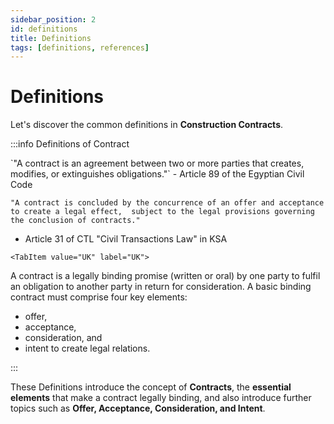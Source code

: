 ```yaml
---
sidebar_position: 2
id: definitions
title: Definitions
tags: [definitions, references]
---
```





# Definitions

Let's discover the common definitions in **Construction Contracts**.

:::info Definitions of Contract

<Tabs>

  <TabItem value="EG" label="Egypt">
  `"A contract is an agreement between two or more parties that creates, modifies, or extinguishes obligations."` 
  - Article 89 of the Egyptian Civil Code
  </TabItem>

  <TabItem value="SA" label="KSA">
  
  `"A contract is concluded by the concurrence of an offer and acceptance to create a legal effect, 
  subject to the legal provisions governing the conclusion of contracts."`
  - Article 31 of CTL "Civil Transactions Law" in KSA
  </TabItem>

    <TabItem value="UK" label="UK">
  A contract is a legally binding promise (written or oral) by one party to fulfil an obligation to another party in return for consideration. A basic binding contract must comprise four key elements: 
  - offer, 
  - acceptance, 
  - consideration, and 
  - intent to create legal relations.
  </TabItem>


</Tabs>
:::

These Definitions introduce the concept of **Contracts**,  the **essential elements** that make a contract legally binding, and also introduce further topics such as **Offer, Acceptance, Consideration, and Intent**.

